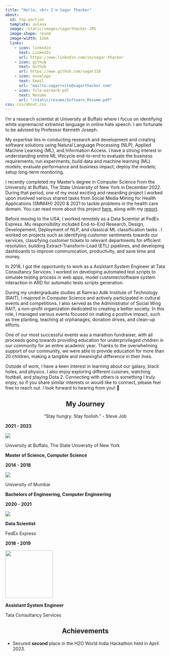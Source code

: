```yaml
---
title: "Hello, <br> I'm Sagar Thacker"
about:
  id: top-portion
  template: solana
  image: /static/images/sagarthacker.JPG
  image-shape: round
  image-width: 12em
  links:
    - icon: linkedin
      text: LinkedIn
      url: https://www.linkedin.com/in/sagar-thacker
    - icon: github
      text: Github
      url: https://www.github.com/sagar118
    - icon: envelope
      text: Email
      url: "mailto:sagar+site@sagarthacker.com"
    - icon: file-earmark-pdf
      text: Resume
      url: "/static/resume/Software_Resume.pdf"
css: css/about.css
---
```


:::{#top-portion}
:::

I'm a research scientist at University at Buffalo where I focus on identifying white supremacist extremist language in online hate speech. I am fortunate to be advised by Professor Kenneth Joseph.

My expertise lies in conducting research and development and creating software solutions using Natural Language Processing (NLP), Applied Machine Learning (ML), and Information Access. I have a strong interest in understanding entire ML lifecycle end-to-end to evaluate the business requirements; run experiments; build data and machine learning (ML) models; evaluate performance and business impact; deploy the models; setup long-term monitoring.

I recently completed my Master's degree in Computer Science from the University at Buffalo, The State University of New York in December 2022. During that period, one of my most exciting and rewarding project I worked upon involved various shared tasks from Social Media Mining for Health Applications (SMM4H) 2020 & 2021 to tackle problems in the health care domain. You can read more about this project [here](https://github.com/sagar118/NLP-SMM4H-2020-21), along with my [report](https://github.com/sagar118/NLP-SMM4H-2020-21/blob/main/report.pdf).

Before moving to the USA, I worked remotely as a Data Scientist at FedEx Express. Mu responsibility included End-to-End Research, Design, Developement, Deployment of NLP, and classical ML classification tasks . I worked on projects such as identifying customer sentiments towards our services, classifying customer tickets to relevant departments for efficient resolution, building Extract-Transform-Load (ETL) pipelines, and developing dashboards to improve communication, productivity, and save time and money.

In 2018, I got the opportunity to work as a Assistant System Engineer at Tata Consultancy Services. I worked on developing automated test scripts to simulate testing process in web apps, model customer/software system interaction in ARD for automatic tests scripts generation.

During my undergraduate studies at Ramrao Adik Institute of Technology (RAIT), I majored in Computer Science and actively participated in cultural events and competitions. I also served as the Administrator of Social Wing RAIT, a non-profit organization dedicated to creating a better society. In this role, I managed various events focused on making a positive impact, such as tree planting, teaching at orphanages, donation drives, and clean-up efforts. 

One of our most successful events was a marathon fundraiser, with all proceeds going towards providing education for underprivileged children in our community for an entire academic year. Thanks to the overwhelming support of our community, we were able to provide education for more than 20 children, making a tangible and meaningful difference in their lives.

Outside of work, I have a keen interest in learning about our galaxy, black holes, and physics. I also enjoy exploring different cuisines, watching football, and playing Dota 2. Connecting with others is something I truly enjoy, so if you share similar interests or would like to connect, please feel free to reach out. I look forward to hearing from you! 🙌

<h2 style="text-align:center">My Journey</h2>
<p style="text-align:center">"Stay hungry. Stay foolish." - Steve Job<p>

:::{.column-body}
:::{layout="[[50,0,50]]"}

<div>

<div class='boxed'>
  <p><b>2021 - 2023</b></p>
  
  <div class="wrapper">
  <img src="./static/images/ub.png" id="logo" />
  
  <div class="text">
  <p class="name">University at Buffalo, The State University of New York</p>
  <p class="name"><b>Master of Science, Computer Science</b></p>
  </div>
  
  </div>
  

</div>

<div class='boxed'>
  <p>
    <b>2014 - 2018</b>
  </p>
  
  <div class="wrapper">
  <img src="./static/images/university-of-mumbai.png" id="logo" />

  <div class="text">
  <p class="name">University of Mumbai</p>
  <p class="name"><b>Bachelors of Engineering, Computer Engineering</b></p>
  </div>

  </div>
  
</div>

</div>

<div>
</div>

<div>

<div class='boxed'>
  <p>
    <b>2020 - 2021</b>
  </p>
  
  <div class="wrapper">
  <img src="./static/images/FedEx_Express.PNG" id="logo" />

  <div class="text">
  <p class="name"><b>Data Scientist</b></p>
  <p class="name">FedEx Express</p>
  </div>

  </div>
  
</div>

<div class='boxed'>
  <p>
    <b>2018 - 2019</b>
  </p>
  
  <div class="wrapper">
  <img src="./static/images/tcs.png" style="width:150px;" id="logo" />

  <div class="text">
  <p class="name"><b>Assistant System Engineer</b></p>
  <p class="name">Tata Consultancy Services</p>
  </div>

  </div>
  
</div>

</div>

:::
:::

<h2 style="text-align:center">Achievements</h2>
<ul>
  <li>Secured <b>second</b> place in the H2O World India Hackathon held in April 2023.</li>
</ul>
  